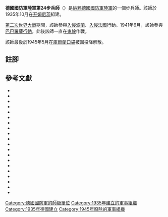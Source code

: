 {{Infobox military unit
|unit_name  = 德國國防軍陸軍第24步兵師
|image      = 24. Infanterie-Division (Wehrmacht).svg
|caption    =
|dates      = 1935年10月至1945年5月
|country    = {{flag|Nazi Germany}}
|branch     = [[納粹德國陸軍|陸軍]]
|type       = [[步兵|步兵]]
|role       =
|size       = [[师_(军队)|師]]
|battles    =
}}

'''德國國防軍陸軍第24步兵師'''（{{lang-de|'''24. Infanterie-Division'''}}）是[[納粹德國|納粹德國]][[德國國防軍|國防軍]][[納粹德國陸軍|陸軍]]的一個步兵師。該師於1935年10月在[[开姆尼茨|开姆尼茨]]組建{{cfn|Mitcham|y=2007}}。

[[第二次世界大戰|第二次世界大戰]]期間，該師參與[[波蘭戰役|入侵波蘭]]、[[法國戰役|入侵法國]]行動。1941年6月，該師參與[[巴巴羅薩行動|巴巴羅薩行動]]，此後該師一直在[[苏德战争|東線]]作戰。

該師最後於1945年5月在[[库尔兰包围战|庫爾蘭口袋]]被圍投降解散。

== 註腳 ==
{{reflist}}

== 參考文獻 ==
*{{cite book |last=Bishop | first=Chris | title = German Infantry in World War II | publisher = MBI Publishing Company | year = 2008}}
*{{cite book |last=Boog| first=Horst |authorlink=Horst Boog | title = Germany and the Second World War: The global war | publisher = Oxford University Press | year = 2001}}
*{{cite book |last=Chant| first=Christopher| title = The encyclopedia of codenames of World War II| publisher = Routledge | year = 1986 }}
*{{cite book |last=Dunn| first=Walter Scott| title = Soviet blitzkrieg: the battle for White Russia, 1944 | publisher = Lynne Rienner Publishers | year = 2000}}
*{{cite book |last1=Forczyk| first1=Robert | last2=Gerrard |first2=Howard  | title = Sevastopol 1942: Von Manstein's Triumph | publisher = Osprey Publishing | year = 2008}}
*{{cite book |last1=Forczyk| first1=Robert |title = Leningrad 1941-44: The Epic Siege | publisher = Osprey Publishing | year = 2009}}
*{{cite book |last1=Frieser| first1=Karl-Heinz| last2=Greenwood| first2=John T| title = The Blitzkrieg legend: the 1940 campaign in the West | publisher = Naval Institute Press | year = 2005}}
*{{cite book |last1=Zaloga| first1=Steven J. | title = Poland 1939: The Birth of Blitzkrieg | publisher = Osprey Publishing | year = 2002}}
*{{cite book |last=Glantz | first=David M. | title = The siege of Leningrad, 1941-1944: 900 days of terror | publisher = Zenith Imprint | year = 2001}}
*{{cite book |last=Hargreaves | first=Richard| title = Blitzkrieg Unleashed: The German Invasion of Poland, 1939 | publisher = Stackpole Books | year = 2010}}
*{{cite book |last=Kirkubchel| first=Robert | title = OPERATION BARBAROSSA 1941: ARMY GROUP SOUTH, Part 1 | publisher = Osprey Publishing | year = 2005}}
* {{Cite book|last=Mitcham |first=Samuel W., Jr.|author-link=Samuel W. Mitcham|title=German Order of Battle, Volume One: 1st – 290th Infantry Divisions in WWII|year=2007|publisher=Stackpole Books|location=PA; United States of America|isbn=978-0-8117-3416-5|ref={{sfnRef|Mitcham|y=2007}}}}
*{{cite book |last=Mitcham| first=Samuel W. | title = The German Defeat in the East, 1944-45 | publisher = Stackpole Books | year = 2007}}
*{{cite book |last=Münch | first=Karlheinz | title = The Combat History of German Heavy Anti-Tank Unit 653 in World War II | publisher = Stackpole Books | year = 1997}}
*{{cite book |last1=Fellgiebel| first1=Walther-Peer |last2=Colton |first2=C. F. |last3=Rogers |first3=Duncan  | title = Elite of the Third Reich: the recipients of the Knight's Cross of the Iron Cross, 1939-45 | publisher = Helion & Company Limited | year = 2003}}
*{{cite book |last1=Schneider| first=Wolfgang | title = Tigers in Combat, Volume 1| publisher = Stackpole Books | year = 2004 }}
*{{cite book |last1=Fellgiebel| first=Walther-Peer | title = Kiev 1941: Hitler's Battle for Supremacy in the East | publisher = Cambridge University Press | year = 2011}}
*{{cite book |author=United Nations War Crimes Commission | title = Law Reports of Trials of War Criminals: Selected and prepared by the UNITED NATIONS WAR CRIMES COMMISSION VOLUMES XI-XV | publisher = William S. Hein & Co., Inc. | year = 1997}}
*{{cite book |last=Willmott| first=H. P.| title = The great crusade:a new complete history of the Second World War |url=https://archive.org/details/greatcrusadenewc0000will_w6r8| publisher = Potomac Books, Inc. | year = 2008}}
*{{cite book |last=Yeide | first=Harry | title = Fighting Patton: George S. Patton Jr. Through the Eyes of His Enemies | publisher = Zenith Imprint | year = 2011 }}

{{mil-stub}}
{{德國國防軍陸軍的步兵師}}
[[Category:德國國防軍的師級單位|Category:德國國防軍的師級單位]]
[[Category:1935年建立的軍事組織|Category:1935年建立的軍事組織]]
[[Category:1935年德國建立|Category:1935年德國建立]]
[[Category:1945年廢除的軍事組織|Category:1945年廢除的軍事組織]]